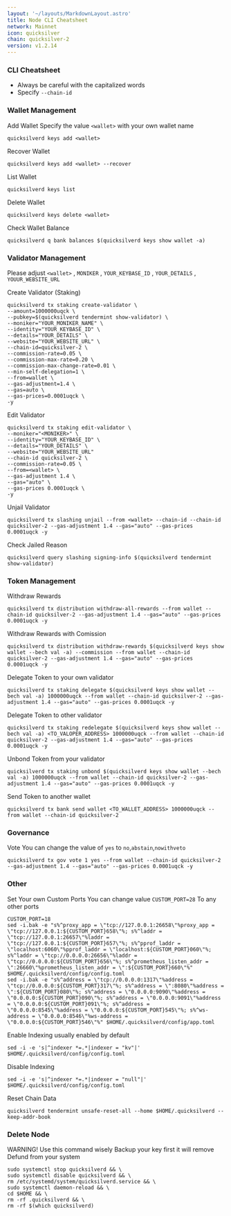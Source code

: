 ```yaml
---
layout: '~/layouts/MarkdownLayout.astro'
title: Node CLI Cheatsheet
network: Mainnet
icon: quicksilver
chain: quicksilver-2
version: v1.2.14
---
```


### CLI Cheatsheet

- Always be careful with the capitalized words
- Specify `--chain-id`

### Wallet Management

Add Wallet
Specify the value `<wallet>` with your own wallet name

```
quicksilverd keys add <wallet>
```

Recover Wallet
```
quicksilverd keys add <wallet> --recover
```

List Wallet
```
quicksilverd keys list
```

Delete Wallet
```
quicksilverd keys delete <wallet>
```

Check Wallet Balance
```
quicksilverd q bank balances $(quicksilverd keys show wallet -a)
```

### Validator Management

Please adjust `<wallet>` , `MONIKER` , `YOUR_KEYBASE_ID` , `YOUR_DETAILS` , `YOUUR_WEBSITE_URL`

Create Validator (Staking)
```
quicksilverd tx staking create-validator \
--amount=1000000uqck \
--pubkey=$(quicksilverd tendermint show-validator) \
--moniker="YOUR_MONIKER_NAME" \
--identity="YOUR_KEYBASE_ID" \
--details="YOUR_DETAILS" \
--website="YOUR_WEBSITE_URL" \
--chain-id=quicksilver-2 \
--commission-rate=0.05 \
--commission-max-rate=0.20 \
--commission-max-change-rate=0.01 \
--min-self-delegation=1 \
--from=wallet \
--gas-adjustment=1.4 \
--gas=auto \
--gas-prices=0.0001uqck \
-y
```

Edit Validator
```
quicksilverd tx staking edit-validator \
--moniker="<MONIKER>" \
--identity="YOUR_KEYBASE_ID" \
--details="YOUR_DETAILS" \
--website="YOUR_WEBSITE_URL"
--chain-id quicksilver-2 \
--commission-rate=0.05 \
--from=<wallet> \
--gas-adjustment 1.4 \
--gas="auto" \
--gas-prices 0.0001uqck \
-y
```


Unjail Validator
```
quicksilverd tx slashing unjail --from <wallet> --chain-id --chain-id quicksilver-2 --gas-adjustment 1.4 --gas="auto" --gas-prices 0.0001uqck -y
```

Check Jailed Reason
```
quicksilverd query slashing signing-info $(quicksilverd tendermint show-validator)
```

### Token Management

Withdraw Rewards
```
quicksilverd tx distribution withdraw-all-rewards --from wallet --chain-id quicksilver-2 --gas-adjustment 1.4 --gas="auto" --gas-prices 0.0001uqck -y
```

Withdraw Rewards with Comission
```
quicksilverd tx distribution withdraw-rewards $(quicksilverd keys show wallet --bech val -a) --commission --from wallet --chain-id quicksilver-2 --gas-adjustment 1.4 --gas="auto" --gas-prices 0.0001uqck -y
```

Delegate Token to your own validator
```
quicksilverd tx staking delegate $(quicksilverd keys show wallet --bech val -a) 1000000uqck --from wallet --chain-id quicksilver-2 --gas-adjustment 1.4 --gas="auto" --gas-prices 0.0001uqck -y
```

Delegate Token to other validator
```
quicksilverd tx staking redelegate $(quicksilverd keys show wallet --bech val -a) <TO_VALOPER_ADDRESS> 1000000uqck --from wallet --chain-id quicksilver-2 --gas-adjustment 1.4 --gas="auto" --gas-prices 0.0001uqck -y
```

Unbond Token from your validator
```
quicksilverd tx staking unbond $(quicksilverd keys show wallet --bech val -a) 1000000uqck --from wallet --chain-id quicksilver-2 --gas-adjustment 1.4 --gas="auto" --gas-prices 0.0001uqck -y
```

Send Token to another wallet
```
quicksilverd tx bank send wallet <TO_WALLET_ADDRESS> 1000000uqck --from wallet --chain-id quicksilver-2
```

### Governance 

Vote
You can change the value of `yes` to `no`,`abstain`,`nowithveto`

```
quicksilverd tx gov vote 1 yes --from wallet --chain-id quicksilver-2 --gas-adjustment 1.4 --gas="auto" --gas-prices 0.0001uqck -y
```

### Other

Set Your own Custom Ports
You can change value `CUSTOM_PORT=28` To any other ports
```
CUSTOM_PORT=18
sed -i.bak -e "s%^proxy_app = \"tcp://127.0.0.1:26658\"%proxy_app = \"tcp://127.0.0.1:${CUSTOM_PORT}658\"%; s%^laddr = \"tcp://127.0.0.1:26657\"%laddr = \"tcp://127.0.0.1:${CUSTOM_PORT}657\"%; s%^pprof_laddr = \"localhost:6060\"%pprof_laddr = \"localhost:${CUSTOM_PORT}060\"%; s%^laddr = \"tcp://0.0.0.0:26656\"%laddr = \"tcp://0.0.0.0:${CUSTOM_PORT}656\"%; s%^prometheus_listen_addr = \":26660\"%prometheus_listen_addr = \":${CUSTOM_PORT}660\"%" $HOME/.quicksilverd/config/config.toml
sed -i.bak -e "s%^address = \"tcp://0.0.0.0:1317\"%address = \"tcp://0.0.0.0:${CUSTOM_PORT}317\"%; s%^address = \":8080\"%address = \":${CUSTOM_PORT}080\"%; s%^address = \"0.0.0.0:9090\"%address = \"0.0.0.0:${CUSTOM_PORT}090\"%; s%^address = \"0.0.0.0:9091\"%address = \"0.0.0.0:${CUSTOM_PORT}091\"%; s%^address = \"0.0.0.0:8545\"%address = \"0.0.0.0:${CUSTOM_PORT}545\"%; s%^ws-address = \"0.0.0.0:8546\"%ws-address = \"0.0.0.0:${CUSTOM_PORT}546\"%" $HOME/.quicksilverd/config/app.toml
```

Enable Indexing usually enabled by default
```
sed -i -e 's|^indexer *=.*|indexer = "kv"|' $HOME/.quicksilverd/config/config.toml
```

Disable Indexing
```
sed -i -e 's|^indexer *=.*|indexer = "null"|' $HOME/.quicksilverd/config/config.toml
```

Reset Chain Data
```
quicksilverd tendermint unsafe-reset-all --home $HOME/.quicksilverd --keep-addr-book
```

### Delete Node

WARNING! Use this command wisely 
Backup your key first it will remove Defund from your system

```
sudo systemctl stop quicksilverd && \
sudo systemctl disable quicksilverd && \
rm /etc/systemd/system/quicksilverd.service && \
sudo systemctl daemon-reload && \
cd $HOME && \
rm -rf .quicksilverd && \
rm -rf $(which quicksilverd)
```
